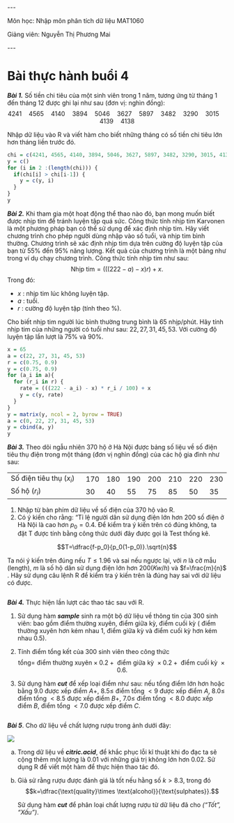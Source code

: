 \-\--

Môn học: Nhập môn phân tích dữ liệu MAT1060

Giảng viên: Nguyễn Thị Phương Mai

\-\--

# Bài thực hành buổi 4

***Bài 1.*** Số tiền chi tiêu của một sinh viên trong 1 năm, tương ứng từ tháng 1 đến tháng 12 được ghi lại như sau (đơn vị: nghìn đồng): $$4241\quad 4565\quad 4140\quad 3894\quad 5046\quad 3627\quad 5897\quad 3482\quad 3290\quad 3015\quad 4139\quad 4138$$

Nhập dữ liệu vào R và viết hàm cho biết những tháng có số tiền chi tiêu lớn hơn tháng liền trước đó.

```r
chi = c(4241, 4565, 4140, 3894, 5046, 3627, 5897, 3482, 3290, 3015, 4139, 4138)
y = c()
for (i in 2 :(length(chi))) {
  if(chi[i] > chi[i-1]) {
    y = c(y, i)
  }  
}
y
```

***Bài 2.*** Khi tham gia một hoạt động thể thao nào đó, bạn mong muốn biết được nhịp tim để tránh luyện tập quá sức. Công thức tính nhịp tim Karvonen là một phương pháp bạn có thể sử dụng để xác định nhịp tim. Hãy viết chương trình cho phép người dùng nhập vào số tuổi, và nhịp tim bình thường. Chương trình sẽ xác định nhịp tim dựa trên cường độ luyện tập của bạn từ $55\%$ đến $95\%$ năng lượng. Kết quả của chương trình là một bảng như trong ví dụ chạy chương trình. Công thức tính nhịp tim như sau: $$\text{Nhịp tim} = (((222-a)-x)r)+x.$$ Trong đó:

-   $x$ : nhịp tim lúc không luyện tập.
-   $a$ : tuổi.
-   $r$ : cường độ luyện tập (tính theo $\%$).

Cho biết nhịp tim người lúc bình thường trung bình là $65$ nhịp/phút. Hãy tính nhịp tim của những người có tuổi như sau: $22, 27, 31, 45, 53$. Với cường độ luyện tập lần lượt là $75\%$ và $90\%$.

```r
x = 65
a = c(22, 27, 31, 45, 53)
r = c(0.75, 0.9)
y = c(0.75, 0.9)
for (a_i in a){
  for (r_i in r) {
    rate = (((222 - a_i) - x) * r_i / 100) + x
    y = c(y, rate)
  }
}
y = matrix(y, ncol = 2, byrow = TRUE)
a = c(0, 22, 27, 31, 45, 53)
y = cbind(a, y)
y
```

***Bài 3.*** Theo dõi ngẫu nhiên $370$ hộ ở Hà Nội được bảng số liệu về số điện tiêu thụ điện trong một tháng (đơn vị nghìn đồng) của các hộ gia đình như sau:

|                          |       |       |       |       |       |       |       |
|--------------------------|-------|-------|-------|-------|-------|-------|-------|
| Số điện tiêu thụ ($x_i$) | $170$ | $180$ | $190$ | $200$ | $210$ | $220$ | $230$ |
| Số hộ ($r_i$)            | $30$  | $40$  | $55$  | $75$  | $85$  | $50$  | $35$  |

1.  Nhập từ bàn phím dữ liệu về số điện của $370$ hộ vào R.
2.  Có ý kiến cho rằng: "Tỉ lệ người dân sử dụng điện lớn hơn $200$ số điện ở Hà Nội là cao hơn $p_0=0.4$. Để kiểm tra ý kiến trên có đúng không, ta đặt T được tính bằng công thức dưới đây được gọi là Test thống kê.

$$T=\dfrac{f-p_0}{p_0(1-p_0)}.\sqrt{n}$$

Ta nói ý kiến trên đúng nếu $T \leq 1.96$ và sai nếu ngược lại, với $n$ là cỡ mẫu (length), $m$ là số hộ dân sử dụng điện lớn hơn $200 (Kw/h)$ và $f=\frac{m}{n}$ . Hãy sử dụng câu lệnh R để kiểm tra ý kiến trên là đúng hay sai với dữ liệu có được.

```r









```

***Bài 4.*** Thực hiện lần lượt các thao tác sau với R.

1.  Sử dụng hàm ***sample*** sinh ra một bộ dữ liệu về thông tin của $300$ sinh viên: bao gồm điểm thường xuyên, điểm giữa kỳ, điểm cuối kỳ ( điểm thường xuyên hơn kém nhau $1$, điểm giữa kỳ và điểm cuối kỳ hơn kém nhau $0.5$).

2.  Tính điểm tổng kết của $300$ sinh viên theo công thức\
    $$\text{tổng= điểm thường xuyên}\times 0.2+\text{ điểm giữa kỳ }\times 0.2+\text{ điểm cuối kỳ }\times 0.6.$$

3.  Sử dụng hàm ***cut*** để xếp loại điểm như sau: nếu tổng điểm lớn hơn hoặc bằng $9.0$ được xếp điểm $A+$, $8.5\leq$ điểm tổng $< 9$ được xếp điểm $A$, $8.0\leq$ điểm tổng $< 8.5$ được xếp điểm $B+$, $7.0\leq$ điểm tổng $<8.0$ được xếp điểm $B$, điểm tổng $< 7.0$ được xếp điểm $C$.

    ```r



    ```

***Bài 5***. Cho dữ liệu về chất lượng rượu trong ảnh dưới đây:

![](images/333232933_1014160529556247_1229032292563778920_n-01.png)

a.  Trong dữ liệu về ***citric.acid***, để khắc phục lỗi kĩ thuật khi đo đạc ta sẽ cộng thêm một lượng là $0.01$ với những giá trị không lớn hơn $0.02$. Sử dụng R để viết một hàm để thực hiện thao tác đó.

b.  Giả sử rằng rượu được đánh giá là tốt nếu hằng số $k > 8.3$, trong đó $$k=\dfrac{\text{quality}\times \text{alcohol}}{\text{sulphates}}.$$

    Sử dụng hàm ***cut*** để phân loại chất lượng rượu từ dữ liệu đã cho *("Tốt", "Xấu")*.

    ```r









    ```
